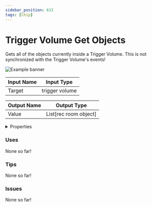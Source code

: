 ```yaml
---
sidebar_position: 633
tags: [Chip]
---
```


# Trigger Volume Get Objects

Gets all of the objects currently inside a Trigger Volume. This is not synchronized with the Trigger Volume's events!



![Example banner](./assets/530932a7-8781-4b09-a945-b33af6675809.svg)

| Input Name | Input Type |
|-----------|-----------|
| Target | trigger volume |

| Output Name | Output Type |
|-----------|-----------|
| Value | List[rec room object] |


<details>
  <summary>Properties</summary>
  <div>
    <div>
    <table>
      <thead>
        <tr>
          <th>Is beta required?</th>
          <th>❌</th>
        </tr>
        <tr>
          <th>Is this chip a trolling risk?</th>
          <th>❌</th>
        </tr>
        <tr>
          <th>Chip UUPD</th>
          <th>._uuid</th>
        </tr>
      </thead>
    </table>
    </div>
  </div>
</details>

### Uses

None so far!

### Tips

None so far!

### Issues

None so far!